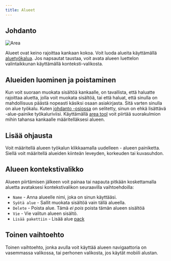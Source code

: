 ```yaml
---
title: Alueet
---
```



## Johdanto

![Area](area.png)

Alueet ovat keino rajoittaa kankaan kokoa. Voit luoda alueita käyttämällä [aluetyökalua](../tools/area). Jos napsautat taustaa, voit avata alueen luettelon valintaikkunan käyttämällä konteksti-valikosta.

## Alueiden luominen ja poistaminen

Kun voit suoraan muokata sisältöä kankaalle, on tavallista, että haluatte rajoittaa aluetta, jolla voit muokata sisältöä, tai että haluat, että sinulla on mahdollisuus päästä nopeasti käsiksi osaan asiakirjasta. Sitä varten sinulla on <Monitor className="inline-icon"/> alue työkalu. Kuten [johdanto -osiossa](../) on selitetty, sinun on ehkä lisättävä <Monitor className="inline-icon"/> -alue-painike työkaluriviisi. Käyttämällä [area tool](../tools/area) voit piirtää suorakulmion mihin tahansa kankaalle määritelläksesi alueen.

## Lisää ohjausta

Voit määritellä alueen työkalun klikkaamalla uudelleen <Monitor className="inline-icon"/> - alueen painiketta. Siellä voit määritellä alueiden kiinteän leveyden, korkeuden tai kuvasuhdon.

## Alueen kontekstivalikko

 Alueen piirtämisen jälkeen voit painaa tai napauta pitkään koskettamalla aluetta avataksesi kontekstivalikon seuraavilla vaihtoehdoilla:

- `Name` - Anna alueelle nimi, joka on sinun käyttääsi.
- `Syötä alue` - Sallit muokata sisältöä vain tällä alueella.
- `Delete` - Poista alue. Tämä _ei pois_ poista tämän alueen sisältöä
- `Vie` - Vie valitun alueen sisältö.
- `Lisää pakettiin` - Lisää alue [pack](../pack)

## Toinen vaihtoehto

Toinen vaihtoehto, jonka avulla voit käyttää alueen navigaattoria on vasemmassa valikossa, tai perhonen valikosta, jos käytät mobiili alustan.
